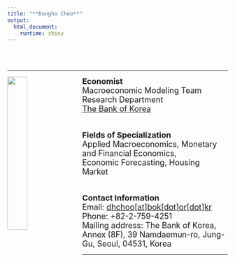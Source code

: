```yaml
---
title: "**Dongho Choo**"
output:
  html_document:
    runtime: shiny
---
```


<br />
<br />

---

<img src="images/dhchoo.jpeg" style = "width:30%; margin-right: 20px" align = "left">

<font size="4.5"> 
**Economist** <br />
Macroeconomic Modeling Team <br />
Research Department <br />
[The Bank of Korea](https://www.bok.or.kr/eng/main/main.do) <br />
<br />

**Fields of Specialization** <br />
Applied Macroeconomics, Monetary and Financial Economics,  <br />
Economic Forecasting, Housing Market <br />
<br />

**Contact Information** <br />
Email: [dhchoo[at]bok[dot]or[dot]kr](mailto:dhchoo@bok.or.kr) <br />
Phone: +82-2-759-4251 <br />
Mailing address: The Bank of Korea, Annex (8F), 39 Namdaemun-ro, Jung-Gu, Seoul, 04531, Korea
</font>

---



